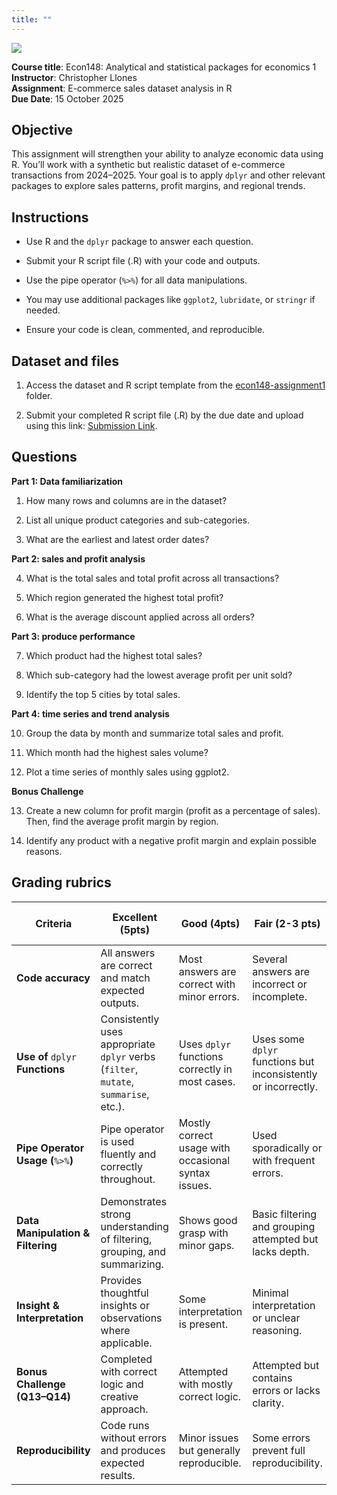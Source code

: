 ```yaml
---
title: ""
---
```


![](plot/econ148-assignment1.png)

**Course title**: Econ148: Analytical and statistical packages for economics 1 <br> **Instructor**: Christopher Llones <br> **Assignment**: E-commerce sales dataset analysis in R <br> **Due Date**: 15 October 2025


## Objective

This assignment will strengthen your ability to analyze economic data using R. You’ll work with a synthetic but realistic dataset of e-commerce transactions from 2024–2025. Your goal is to apply `dplyr` and other relevant packages to explore sales patterns, profit margins, and regional trends.


## Instructions

- Use R and the `dplyr` package to answer each question.

- Submit your R script file (.R) with your code and outputs.

- Use the pipe operator (`%>%`) for all data manipulations.

- You may use additional packages like `ggplot2`, `lubridate`, or `stringr` if needed.

- Ensure your code is clean, commented, and reproducible.

::: callout-tip
## Dataset and files

1. Access the dataset and R script template from the [econ148-assignment1](https://drive.google.com/drive/folders/1C1XVB8nlHsHxFIAqPpmLK1OWE4yU0TFa?usp=sharing) folder.

2. Submit your completed R script file (.R) by the due date and upload using this link: [Submission Link]().
:::


## Questions

**Part 1: Data familiarization**

1. How many rows and columns are in the dataset?

2. List all unique product categories and sub-categories.

3. What are the earliest and latest order dates?

**Part 2: sales and profit analysis**

4. What is the total sales and total profit across all transactions?

5. Which region generated the highest total profit?

6. What is the average discount applied across all orders?

**Part 3: produce performance**

7. Which product had the highest total sales?

8. Which sub-category had the lowest average profit per unit sold?

9. Identify the top 5 cities by total sales.

**Part 4: time series and trend analysis**

10. Group the data by month and summarize total sales and profit.

11. Which month had the highest sales volume?

12. Plot a time series of monthly sales using ggplot2.


**Bonus Challenge**

13. Create a new column for profit margin (profit as a percentage of sales). Then, find the average profit margin by region.

14. Identify any product with a negative profit margin and explain possible reasons.



## Grading rubrics

| Criteria | Excellent (5pts) | Good (4pts) | Fair (2-3 pts) | Needs improvement (0-1 pt) |
|---------------|---------------|---------------|---------------|---------------|
| **Code accuracy** | All answers are correct and match expected outputs. | Most answers are correct with minor errors. | Several answers are incorrect or incomplete. | Many answers are missing or incorrect. |
| **Use of** `dplyr` **Functions** | Consistently uses appropriate `dplyr` verbs (`filter`, `mutate`, `summarise`, etc.). | Uses `dplyr` functions correctly in most cases. | Uses some `dplyr` functions but inconsistently or incorrectly. | Rarely uses `dplyr` or misuses functions. |
| **Pipe Operator Usage (**`%>%`**)** | Pipe operator is used fluently and correctly throughout. | Mostly correct usage with occasional syntax issues. | Used sporadically or with frequent errors. | Not used or used incorrectly. |
| **Data Manipulation & Filtering** | Demonstrates strong understanding of filtering, grouping, and summarizing. | Shows good grasp with minor gaps. | Basic filtering and grouping attempted but lacks depth. | Little to no meaningful data manipulation. |
| **Insight & Interpretation** | Provides thoughtful insights or observations where applicable. | Some interpretation is present. | Minimal interpretation or unclear reasoning. | No interpretation or irrelevant commentary. |
| **Bonus Challenge (Q13–Q14)** | Completed with correct logic and creative approach. | Attempted with mostly correct logic. | Attempted but contains errors or lacks clarity. | Not attempted or incorrect. |
| **Reproducibility** | Code runs without errors and produces expected results. | Minor issues but generally reproducible. | Some errors prevent full reproducibility. | Code fails to run or produces major errors. |
